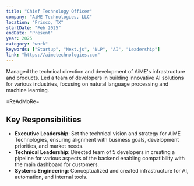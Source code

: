 ```yaml
---
title: "Chief Technology Officer"
company: "AiME Technologies, LLC"
location: "Frisco, TX"
startDate: "Feb 2025"
endDate: "Present"
year: 2025
category: "work"
keywords: ["Startup", "Next.js", "NLP", "AI", "Leadership"]
link: "https://aimetechnologies.com"
---
```


Managed the technical direction and development of AiME's infrastructure and products. Led a team of developers in building innovative AI solutions for various industries, focusing on natural language processing and machine learning.

=ReAdMoRe=

## Key Responsibilities
- **Executive Leadership**: Set the technical vision and strategy for AiME Technologies, ensuring alignment with business goals, development priorities, and market needs.
- **Technical Leadership**: Directed team of 5 developers in creating a pipeline for various aspects of the backend enabling compatibility with the main dashboard for customers.
- **Systems Engineering**: Conceptualized and created infrastructure for AI, automation, and internal tools.
